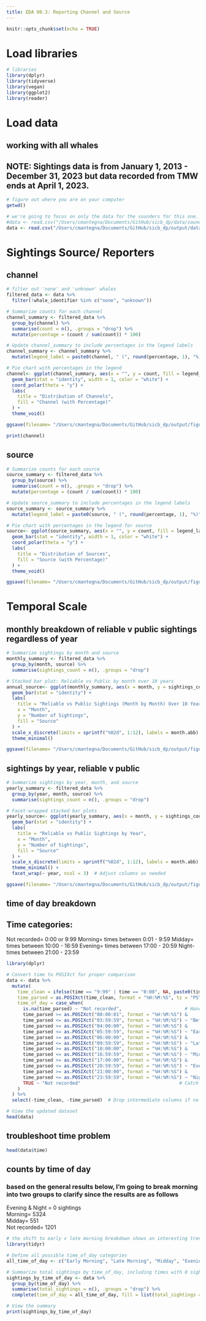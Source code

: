 ```yaml
---
title: EDA 00.3: Reporting Channel and Source
---
```


```r
knitr::opts_chunk$set(echo = TRUE)
```

# Load libraries

```r

# libraries
library(dplyr)
library(tidyverse)
library(vegan)
library(ggplot2)
library(reader)

```

# Load data
## working with all whales
## NOTE: Sightings data is from January 1, 2013 - December 31, 2023 but data recorded from TMW ends at April 1, 2023.
```r

# figure out where you are on your computer
getwd()

# we're going to focus on only the data for the sounders for this one. Note you'll need to change the file path to match where it is on your computer
#data <- read.csv("/Users/cmantegna/Documents/GitHub/sicb_dp/data/sounders.csv")
data <- read.csv("/Users/cmantegna/Documents/GitHub/sicb_dp/output/data_adjusted/all_whales_with_sounder_ids_cleaned.csv")

```

# Sightings Source/ Reporters
## channel
```r

# filter out 'none' and 'unknown' whales
filtered_data <- data %>%
  filter(!whale_identifier %in% c("none", "unknown"))

# Summarize counts for each channel
channel_summary <- filtered_data %>%
  group_by(channel) %>%
  summarise(count = n(), .groups = "drop") %>%
  mutate(percentage = (count / sum(count)) * 100)

# Update channel_summary to include percentages in the legend labels
channel_summary <- channel_summary %>%
  mutate(legend_label = paste0(channel, " (", round(percentage, 1), "%)"))

# Pie chart with percentages in the legend
channel<- ggplot(channel_summary, aes(x = "", y = count, fill = legend_label)) +
  geom_bar(stat = "identity", width = 1, color = "white") +
  coord_polar(theta = "y") +
  labs(
    title = "Distribution of Channels",
    fill = "Channel (with Percentage)"
  ) +
  theme_void()

ggsave(filename= "/Users/cmantegna/Documents/GitHub/sicb_dp/output/figures/channel_pie.png", plot=channel, width = 12, height = 10, dpi = 300)

print(channel)
```

## source
```r

# Summarize counts for each source
source_summary <- filtered_data %>%
  group_by(source) %>%
  summarise(count = n(), .groups = "drop") %>%
  mutate(percentage = (count / sum(count)) * 100)

# Update source_summary to include percentages in the legend labels
source_summary <- source_summary %>%
  mutate(legend_label = paste0(source, " (", round(percentage, 1), "%)"))

# Pie chart with percentages in the legend for source
source<- ggplot(source_summary, aes(x = "", y = count, fill = legend_label)) +
  geom_bar(stat = "identity", width = 1, color = "white") +
  coord_polar(theta = "y") +
  labs(
    title = "Distribution of Sources",
    fill = "Source (with Percentage)"
  ) +
  theme_void()

ggsave(filename= "/Users/cmantegna/Documents/GitHub/sicb_dp/output/figures/source_pie.png", plot=source, width = 12, height = 10, dpi = 300)

```

# Temporal Scale
## monthly breakdown of reliable v public sightings regardless of year
```r

# Summarize sightings by month and source
monthly_summary <- filtered_data %>%
  group_by(month, source) %>%
  summarise(sightings_count = n(), .groups = "drop")

# Stacked bar plot: Reliable vs Public by month over 10 years
annual_source<- ggplot(monthly_summary, aes(x = month, y = sightings_count, fill = source)) +
  geom_bar(stat = "identity") +
  labs(
    title = "Reliable vs Public Sightings (Month by Month) Over 10 Years",
    x = "Month",
    y = "Number of Sightings",
    fill = "Source"
  ) +
  scale_x_discrete(limits = sprintf("%02d", 1:12), labels = month.abb) +  # Use month abbreviations
  theme_minimal()

ggsave(filename= "/Users/cmantegna/Documents/GitHub/sicb_dp/output/figures/annual_source.png", plot=annual_source, width = 12, height = 10, dpi = 300)

```

## sightings by year, reliable v public
```r

# Summarize sightings by year, month, and source
yearly_summary <- filtered_data %>%
  group_by(year, month, source) %>%
  summarise(sightings_count = n(), .groups = "drop")

# Facet-wrapped stacked bar plots
yearly_source<- ggplot(yearly_summary, aes(x = month, y = sightings_count, fill = source)) +
  geom_bar(stat = "identity") +
  labs(
    title = "Reliable vs Public Sightings by Year",
    x = "Month",
    y = "Number of Sightings",
    fill = "Source"
  ) +
  scale_x_discrete(limits = sprintf("%02d", 1:12), labels = month.abb) +  # Use month abbreviations
  theme_minimal() +
  facet_wrap(~ year, ncol = 3)  # Adjust columns as needed

ggsave(filename= "/Users/cmantegna/Documents/GitHub/sicb_dp/output/figures/yearly_source.png", plot=yearly_source, width = 12, height = 10, dpi = 300)

```

## time of day breakdown
## Time categories:\
Not recorded= 0:00 or 9:99
Morning= times between 0:01 - 9:59
Midday= times between 10:00 - 16:59
Evening= times between 17:00 - 20:59
Night- times between 21:00 - 23:59
```r

library(dplyr)

# Convert time to POSIXct for proper comparison
data <- data %>%
  mutate(
    time_clean = ifelse(time == "9:99" | time == "0:00", NA, paste0(time, ":00")), # Fix missing seconds
    time_parsed = as.POSIXct(time_clean, format = "%H:%M:%S", tz = "PST"),
    time_of_day = case_when(
      is.na(time_parsed) ~ "Not recorded",                       # Handle NA times
      time_parsed >= as.POSIXct("00:00:01", format = "%H:%M:%S") & 
      time_parsed <= as.POSIXct("03:59:59", format = "%H:%M:%S") ~ "Before Sunrise",  # 0:01 to 3:59
      time_parsed >= as.POSIXct("04:00:00", format = "%H:%M:%S") & 
      time_parsed <= as.POSIXct("05:59:59", format = "%H:%M:%S") ~ "Early Morning",  # 4:00 to 5:59
      time_parsed >= as.POSIXct("06:00:00", format = "%H:%M:%S") & 
      time_parsed <= as.POSIXct("09:59:59", format = "%H:%M:%S") ~ "Late Morning",  # 6:00 to 9:59
      time_parsed >= as.POSIXct("10:00:00", format = "%H:%M:%S") & 
      time_parsed <= as.POSIXct("16:59:59", format = "%H:%M:%S") ~ "Midday",   # 10:00 to 16:59
      time_parsed >= as.POSIXct("17:00:00", format = "%H:%M:%S") & 
      time_parsed <= as.POSIXct("20:59:59", format = "%H:%M:%S") ~ "Evening",  # 17:00 to 20:59
      time_parsed >= as.POSIXct("21:00:00", format = "%H:%M:%S") & 
      time_parsed <= as.POSIXct("23:59:59", format = "%H:%M:%S") ~ "Night",    # 21:00 to 23:59
      TRUE ~ "Not recorded"                                    # Catch any remaining cases
    )
  ) %>%
  select(-time_clean, -time_parsed)  # Drop intermediate columns if no longer needed

# View the updated dataset
head(data)


```

## troubleshoot time problem
```r

head(data$time)

```


## counts by time of day
### based on the general results below, I'm going to break morning into two groups to clarify since the results are as follows\
Evening & Night = 0 sightings\
Morning= 5324\
Midday= 551\
Not recorded= 1201\
```r

# the shift to early v late morning breakdown shows an interesting trend; most sightings are between 12:01am - 5:59am
library(tidyr)

# Define all possible time_of_day categories
all_time_of_day <- c("Early Morning", "Late Morning", "Midday", "Evening", "Night", "Not recorded")

# Summarize total sightings by time_of_day, including times with 0 sightings
sightings_by_time_of_day <- data %>%
  group_by(time_of_day) %>%
  summarise(total_sightings = n(), .groups = "drop") %>%
  complete(time_of_day = all_time_of_day, fill = list(total_sightings = 0))

# View the summary
print(sightings_by_time_of_day)


```


